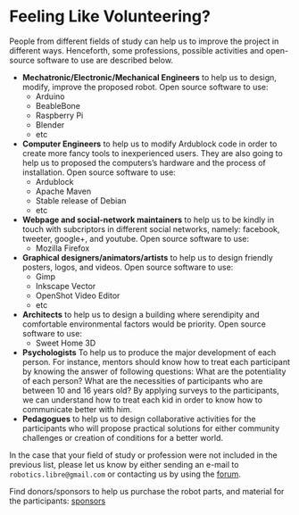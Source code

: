 # Feeling Like Volunteering?

People from different fields of study can help us to improve the project in different ways. Henceforth, some professions, possible activities and open-source software to use are described below.


* **Mechatronic/Electronic/Mechanical Engineers** to help us to design, modify, improve the proposed robot. Open source software to use:
    * Arduino
    * BeableBone
    * Raspberry Pi
    * Blender
    * etc
* **Computer Engineers** to help us to modify Ardublock code in order to create more fancy tools to inexperienced users. They are also going to help us to proposed the computers’s hardware and the process of installation. Open source software to use:
    * Ardublock
    * Apache Maven
    * Stable release of Debian
    * etc
* **Webpage and social-network maintainers** to help us to be kindly in touch with subcriptors in different social networks, namely: facebook, tweeter, google+, and youtube. Open source software to use:
    * Mozilla Firefox
* **Graphical designers/animators/artists** to help us to design friendly posters, logos, and videos. Open source software to use:
    * Gimp
    * Inkscape Vector
    * OpenShot Video Editor
    * etc
* **Architects** to help us to design a building where serendipity and comfortable environmental factors would be priority. Open source software to use:
    * Sweet Home 3D
* **Psychologists** To help us to produce the major development of each person. For instance, mentors should know how to treat each participant by knowing the answer of following questions: What are the potentiality of each person? What are the necessities of participants who are between 10 and 16 years old? By applying surveys to the participants, we can understand how to treat each kid in order to know how to communicate better with him.
* **Pedagogues** to help us to design collaborative activities for the participants who will propose practical solutions for either community challenges or creation of conditions for a better world.


In the case that your field of study or profession were not included in the previous list, please let us know by either sending an e-mail to `robotics.libre@gmail.com` or contacting us by using the [forum](http://libre-robotics.1008580.n3.nabble.com/Feeling-like-volunteering-f8.html).

Find donors/sponsors to help us purchase the robot parts, and material for the participants: [sponsors](https://sites.google.com/site/librerobotics/sponsors)
